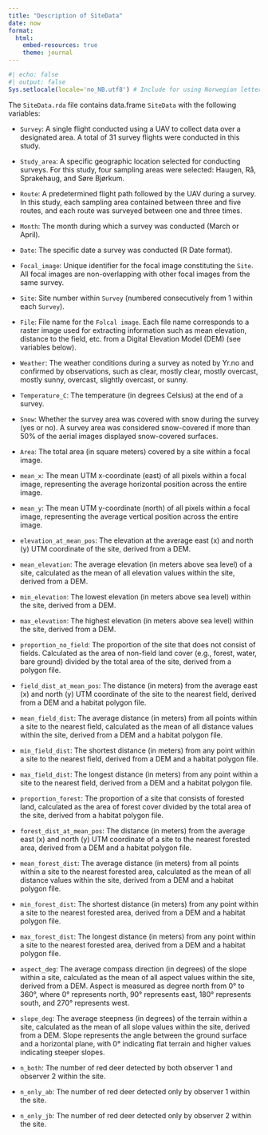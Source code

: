 ```yaml
---
title: "Description of SiteData"
date: now
format:
  html:
    embed-resources: true
    theme: journal
---
```


```r
#| echo: false
#| output: false
Sys.setlocale(locale='no_NB.utf8') # Include for using Norwegian letters in plots
```

The `SiteData.rda` file contains data.frame `SiteData` with the following variables:

* `Survey`: A single flight conducted using a UAV to collect data over a designated area. A total of 31 survey flights were conducted in this study.

* `Study_area`: A specific geographic location selected for conducting surveys. For this study, four sampling areas were selected: Haugen, Rå, Sprakehaug, and Søre Bjørkum.

* `Route`: A predetermined flight path followed by the UAV during a survey. In this study, each sampling area contained between three and five routes, and each route was surveyed between one and three times.

* `Month`: The month during which a survey was conducted (March or April).

* `Date`: The specific date a survey was conducted (R Date format).

* `Focal_image`: Unique identifier for the focal image constituting the `Site`. All focal images are non-overlapping with other focal images from the same survey.

* `Site`: Site number within `Survey` (numbered consecutively from 1 within each `Survey`).

* `File`: File name for the `Folcal image`. Each file name corresponds to a raster image used for extracting information such as mean elevation, distance to the field, etc. from a Digital Elevation Model (DEM) (see variables below).

* `Weather`: The weather conditions during a survey as noted by Yr.no and confirmed by observations, such as clear, mostly clear, mostly overcast, mostly sunny, overcast, slightly overcast, or sunny.

* `Temperature_C`: The temperature (in degrees Celsius) at the end of a survey.

* `Snow`: Whether the survey area was covered with snow during the survey (yes or no). A survey area was considered snow-covered if more than 50% of the aerial images displayed snow-covered surfaces.

* `Area`: The total area (in square meters) covered by a site within a focal image.

* `mean_x`: The mean UTM x-coordinate (east) of all pixels within a focal image, representing the average horizontal position across the entire image.

* `mean_y`: The mean UTM y-coordinate (north) of all pixels within a focal image, representing the average vertical position across the entire image.

* `elevation_at_mean_pos`: The elevation at the average east (x) and north (y) UTM coordinate of the site, derived from a DEM.

* `mean_elevation`: The average elevation (in meters above sea level) of a site, calculated as the mean of all elevation values within the site, derived from a DEM.

* `min_elevation`: The lowest elevation (in meters above sea level) within the site, derived from a DEM.

* `max_elevation`: The highest elevation (in meters above sea level) within the site, derived from a DEM.

* `proportion_no_field`: The proportion of the site that does not consist of fields. Calculated as the area of non-field land cover (e.g., forest, water, bare ground) divided by the total area of the site, derived from a polygon file.

* `field_dist_at_mean_pos`: The distance (in meters) from the average east (x) and north (y) UTM coordinate of the site to the nearest field, derived from a DEM and a habitat polygon file.

* `mean_field_dist`: The average distance (in meters) from all points within a site to the nearest field, calculated as the mean of all distance values within the site, derived from a DEM and a habitat polygon file.

* `min_field_dist`: The shortest distance (in meters) from any point within a site to the nearest field, derived from a DEM and a habitat polygon file.

* `max_field_dist`: The longest distance (in meters) from any point within a site to the nearest field, derived from a DEM and a habitat polygon file.

* `proportion_forest`: The proportion of a site that consists of forested land, calculated as the area of forest cover divided by the total area of the site, derived from a habitat polygon file.

* `forest_dist_at_mean_pos`: The distance (in meters) from the average east (x) and north (y) UTM coordinate of a site to the nearest forested area, derived from a DEM and a habitat polygon file.

* `mean_forest_dist`: The average distance (in meters) from all points within a site to the nearest forested area, calculated as the mean of all distance values within the site, derived from a DEM and a habitat polygon file.

* `min_forest_dist`: The shortest distance (in meters) from any point within a site to the nearest forested area, derived from a DEM and a habitat polygon file.

* `max_forest_dist`: The longest distance (in meters) from any point within a site to the nearest forested area, derived from a DEM and a habitat polygon file.

* `aspect_deg`: The average compass direction (in degrees) of the slope within a site, calculated as the mean of all aspect values within the site, derived from a DEM. Aspect is measured as degree north from 0° to 360°, where 0° represents north, 90° represents east, 180° represents south, and 270° represents west.

* `slope_deg`: The average steepness (in degrees) of the terrain within a site, calculated as the mean of all slope values within the site, derived from a DEM. Slope represents the angle between the ground surface and a horizontal plane, with 0° indicating flat terrain and higher values indicating steeper slopes.

* `n_both`: The number of red deer detected by both observer 1 and observer 2 within the site.

* `n_only_ab`: The number of red deer detected only by observer 1 within the site.

* `n_only_jb`: The number of red deer detected only by observer 2 within the site.
